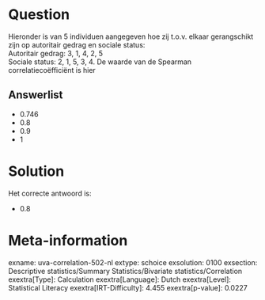 Question
========

Hieronder is van 5 individuen aangegeven hoe zij t.o.v. elkaar
gerangschikt zijn op autoritair gedrag en sociale status:\
Autoritair gedrag: 3, 1, 4, 2, 5\
Sociale status: 2, 1, 5, 3, 4. De waarde van de Spearman
correlatiecoëfficiënt is hier


Answerlist
----------

* 0.746
* 0.8
* 0.9
* 1

Solution
========

Het correcte antwoord is: 

* 0.8

Meta-information
================
exname: uva-correlation-502-nl
extype: schoice
exsolution: 0100
exsection: Descriptive statistics/Summary Statistics/Bivariate statistics/Correlation
exextra[Type]: Calculation
exextra[Language]: Dutch
exextra[Level]: Statistical Literacy
exextra[IRT-Difficulty]: 4.455
exextra[p-value]: 0.0227
